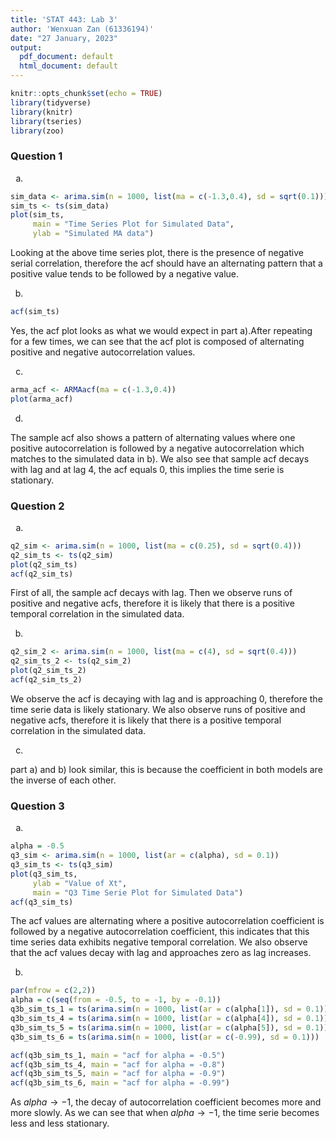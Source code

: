 ```yaml
---
title: 'STAT 443: Lab 3'
author: 'Wenxuan Zan (61336194)'
date: "27 January, 2023"
output:
  pdf_document: default
  html_document: default
---
```


```r
knitr::opts_chunk$set(echo = TRUE)
library(tidyverse)
library(knitr)
library(tseries)
library(zoo)
```

### Question 1

a)

```r
sim_data <- arima.sim(n = 1000, list(ma = c(-1.3,0.4), sd = sqrt(0.1)))
sim_ts <- ts(sim_data)
plot(sim_ts,
     main = "Time Series Plot for Simulated Data",
     ylab = "Simulated MA data")
```

Looking at the above time series plot, there is the presence of negative serial correlation, therefore the acf should have an alternating pattern that a positive value tends to be followed by a negative value. 

b) 

```r
acf(sim_ts)
```

Yes, the acf plot looks as what we would expect in part a).After repeating for a few times, we can see that the acf plot is composed of alternating positive and negative autocorrelation values. 

c) 

```r
arma_acf <- ARMAacf(ma = c(-1.3,0.4))
plot(arma_acf)
```

d)

The sample acf also shows a pattern of alternating values where one positive autocorrelation is followed by a negative autocorrelation which matches to the simulated data in b). We also see that sample acf decays with lag and at lag 4, the acf equals 0, this implies the time serie is stationary. 

### Question 2

a)

```r
q2_sim <- arima.sim(n = 1000, list(ma = c(0.25), sd = sqrt(0.4)))
q2_sim_ts <- ts(q2_sim)
plot(q2_sim_ts)
acf(q2_sim_ts)
```

First of all, the sample acf decays with lag. Then we observe runs of positive and negative acfs, therefore it is likely that there is a positive temporal correlation in the simulated data. 

b)
```r
q2_sim_2 <- arima.sim(n = 1000, list(ma = c(4), sd = sqrt(0.4)))
q2_sim_ts_2 <- ts(q2_sim_2)
plot(q2_sim_ts_2)
acf(q2_sim_ts_2)
```

We observe the acf is decaying with lag and is approaching 0, therefore the time serie data is likely stationary. We also observe runs of positive and negative acfs, therefore it is likely that there is a positive temporal correlation in the simulated data.

c)

part a) and b) look similar, this is because the coefficient in both models are the inverse of each other. 

### Question 3

a)

```r
alpha = -0.5
q3_sim <- arima.sim(n = 1000, list(ar = c(alpha), sd = 0.1))
q3_sim_ts <- ts(q3_sim)
plot(q3_sim_ts,
     ylab = "Value of Xt",
     main = "Q3 Time Serie Plot for Simulated Data")
acf(q3_sim_ts)
```

The acf values are alternating where a positive autocorrelation coefficient is followed by a negative autocorrelation coefficient, this indicates that this time series data exhibits negative temporal correlation. We also observe that the acf values decay with lag and approaches zero as lag increases. 

b)
```r
par(mfrow = c(2,2))
alpha = c(seq(from = -0.5, to = -1, by = -0.1))
q3b_sim_ts_1 = ts(arima.sim(n = 1000, list(ar = c(alpha[1]), sd = 0.1)))
q3b_sim_ts_4 = ts(arima.sim(n = 1000, list(ar = c(alpha[4]), sd = 0.1)))
q3b_sim_ts_5 = ts(arima.sim(n = 1000, list(ar = c(alpha[5]), sd = 0.1)))
q3b_sim_ts_6 = ts(arima.sim(n = 1000, list(ar = c(-0.99), sd = 0.1)))

acf(q3b_sim_ts_1, main = "acf for alpha = -0.5")
acf(q3b_sim_ts_4, main = "acf for alpha = -0.8")
acf(q3b_sim_ts_5, main = "acf for alpha = -0.9")
acf(q3b_sim_ts_6, main = "acf for alpha = -0.99")
```

As $alpha \rightarrow -1$, the decay of autocorrelation coefficient becomes more and more slowly. As we can see that when $alpha \rightarrow -1$, the time serie becomes less and less stationary. 





